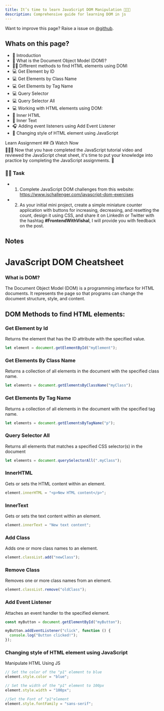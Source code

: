 ```yaml
---
title: It’s time to learn JavaScript DOM Manipulation 📝👨‍💻
description: Comprehensive guide for learning DOM in js
---
```


<Callout>

Want to improve this page? Raise a issue on [@github](https://github.com/ManishBisht777/frontend-freaks-website).

</Callout>

## Whats on this page?

- 📌 Introduction
- 🧐 What is the Document Object Model (DOM)?
- 🕵️‍♂️ Different methods to find HTML elements using DOM:
- 💻 Get Element by ID
- 💻 Get Elements by Class Name
- 💻 Get Elements by Tag Name
- 💻 Query Selector
- 💻 Query Selector All
- 💻 Working with HTML elements using DOM:
- 📝 Inner HTML
- 📝 Inner Text
- 🎧 Adding event listeners using Add Event Listener
- 🎨 Changing style of HTML element using JavaScript

<Tabs defaultValue="learn">

<TabsList>
  <TabsTrigger value="learn">Learn</TabsTrigger>
  <TabsTrigger value="assignment">Assignment</TabsTrigger>
</TabsList>

<TabsContent value="learn">
     ## 📺 Watch Now

<div className="w-full h-full">
  <VideoPlayer src="https://www.youtube.com/watch?v=85jzHRTVdsc" />
</div>

<Callout type="info">
  👨‍💻📝 Now that you have completed the JavaScript tutorial video and reviewed
  the JavaScript cheat sheet, it's time to put your knowledge into practice by
  completing the JavaScript assignments. 🚀
</Callout>

</TabsContent>

<TabsContent value="assignment">

### 📌🔨 Task

- 1. Complete JavaScript DOM challenges from this website: https://www.jschallenger.com/javascript-dom-exercises
- 2. As your initial mini project, create a simple miniature counter application with buttons for increasing, decreasing, and resetting the count, design it using CSS, and share it on LinkedIn or Twitter with the hashtag **#FrontendWithVishal**, I will provide you with feedback on the post.

</TabsContent>

</Tabs>

## Notes

# JavaScript DOM Cheatsheet

### What is DOM?

The Document Object Model (DOM) is a programming interface for HTML documents. It represents the page so that programs can change the document structure, style, and content.

## DOM Methods to find HTML elements:

### Get Element by Id

Returns the element that has the ID attribute with the specified value.

```jsx
let element = document.getElementById("myElement");
```

### Get Elements By Class Name

Returns a collection of all elements in the document with the specified class name.

```jsx
let elements = document.getElementsByClassName("myClass");
```

### Get Elements By Tag Name

Returns a collection of all elements in the document with the specified tag name.

```jsx
let elements = document.getElementsByTagName("p");
```

### Query Selector All

Returns all elements that matches a specified CSS selector(s) in the document

```jsx
let elements = document.querySelectorAll(".myClass");
```

### InnerHTML

Gets or sets the HTML content within an element.

```jsx
element.innerHTML = "<p>New HTML content</p>";
```

### InnerText

Gets or sets the text content within an element.

```jsx
element.innerText = "New text content";
```

### Add Class

Adds one or more class names to an element.

```jsx
element.classList.add("newClass");
```

### Remove Class

Removes one or more class names from an element.

```jsx
element.classList.remove("oldClass");
```

### Add Event Listener

Attaches an event handler to the specified element.

```jsx
const myButton = document.getElementById("myButton");

myButton.addEventListener("click", function () {
  console.log("Button clicked!");
});
```

### Changing style of HTML element using JavaScript

Manipulate HTML Using JS

```jsx
// Set the color of the "p1" element to blue
element.style.color = "blue";

// Set the width of the "p1" element to 100px
element.style.width = "100px";

//Set the Font of "p1"element
element.style.fontFamily = "sans-serif";
```
